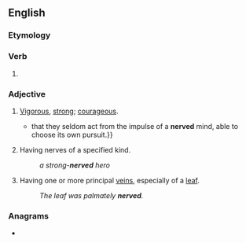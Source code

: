 ==English==

===Etymology===
{{suffix|en|nerve|ed}}

===Verb===
{{head|en|verb form}}

# {{en-past of|nerve}}

===Adjective===
{{en-adj}}

# {{lb|en|obsolete}} [[vigorous|Vigorous]], [[strong]]; [[courageous]]. {{defdate|17th–19th c.}}
#* {{RQ:Wollstonecraft Maria|passage=Besides, their pains and pleasures are so dependent on outward circumstances {{...}} that they seldom act from the impulse of a '''nerved''' mind, able to choose its own pursuit.}}
# {{lb|en|in combination}} Having nerves of a specified kind. {{defdate|from 17th c.}}
#: ''a strong-'''nerved''' hero''
# {{lb|en|botany|often|in combination}} Having one or more principal [[veins]], especially of a [[leaf]]. {{defdate|from 18th c.}}
#: ''The leaf was palmately '''nerved'''.''

===Anagrams===
* {{anagrams|en|a=deenrv|Denver|Verden|revend|vender}}